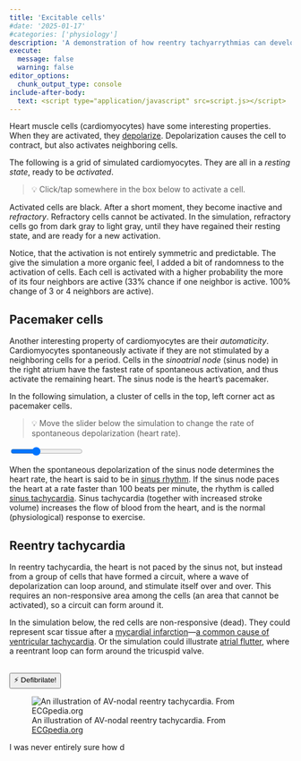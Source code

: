 ```yaml
---
title: 'Excitable cells'
#date: '2025-01-17'
#categories: ['physiology']
description: 'A demonstration of how reentry tachyarrythmias can develop in a system of excitable cells (e.g. cardiomyocytes).'
execute: 
  message: false
  warning: false
editor_options: 
  chunk_output_type: console
include-after-body:
  text: <script type="application/javascript" src=script.js></script>
---
```


Heart muscle cells (cardiomyocytes) have some interesting properties. When they are activated, they [depolarize](https://en.wikipedia.org/wiki/Depolarization). Depolarization causes the cell to contract, but also activates neighboring cells.

The following is a grid of simulated cardiomyocytes. They are all in a *resting state*, ready to be *activated*. 

> 💡 Click/tap somewhere in the box below to activate a cell.

<div class="simcontainer">
<canvas id="sim_tiny" width="600" height="400"></canvas>
</div>

Activated cells are black. After a short moment, they become inactive and *refractory*. Refractory cells cannot be activated. In the simulation, refractory cells go from dark gray to light gray, until they have regained their resting state, and are ready for a new activation.

Notice, that the activation is not entirely symmetric and predictable. The give the simulation a more organic feel, I added a bit of randomness to the activation of cells. Each cell is activated with a higher probability the more of its four neighbors are active (33% chance if one neighbor is active. 100% change of 3 or 4 neighbors are active).

## Pacemaker cells

Another interesting property of cardiomyocytes are their *automaticity*. Cardiomyocytes spontaneously activate if they are not stimulated by a neighboring cells for a period. Cells in the *sinoatrial node* (sinus node) in the right atrium have the fastest rate of spontaneous activation, and thus activate the remaining heart. The sinus node is the heart's pacemaker.

In the following simulation, a cluster of cells in the top, left corner act as pacemaker cells. 

> 💡 Move the slider below the simulation to change the rate of spontaneous depolarization (heart rate).

<div class="simcontainer">
<canvas id="sim_pace" width="600" height="400"></canvas>
<div class="slidercontainer">
  <input type="range" min="40" max="100" value="60" class="slider" id="slider_sim_pace">
</div>
</div>

When the spontaneous depolarization of the sinus node determines the heart rate, the heart is said to be in [sinus rhythm](https://en.wikipedia.org/wiki/Sinus_rhythm). If the sinus node paces the heart at a rate faster than 100 beats per minute, the rhythm is called [sinus tachycardia](https://en.wikipedia.org/wiki/Sinus_tachycardia). Sinus tachycardia (together with increased stroke volume) increases the flow of blood from the heart, and is the normal (physiological) response to exercise. 

## Reentry tachycardia

In reentry tachycardia, the heart is not paced by the sinus not, but instead from a group of cells that have formed a circuit, where a wave of depolarization can loop around, and stimulate itself over and over. This requires an non-responsive area among the cells (an area that cannot be activated), so a circuit can form around it.

In the simulation below, the red cells are non-responsive (dead). They could represent scar tissue after a [mycardial infarction](https://en.wikipedia.org/wiki/Myocardial_infarction)---[a common cause of ventricular tachycardia](https://pmc.ncbi.nlm.nih.gov/articles/PMC2744510/). Or the simulation could illustrate [atrial flutter](https://en.wikipedia.org/wiki/Atrial_flutter), where a reentrant loop can form around the tricuspid valve. 

<div class="simcontainer">
<canvas id="sim_reentry1" width="600" height="400"></canvas>
<br>
<button type="button" id="button_reentry1" class="btn btn-primary">⚡️ Defibrilate!</button>
</div>




![An illustration of AV-nodal reentry tachycardia. From [ECGpedia.org](https://en.ecgpedia.org/wiki/AVNRT)](img/Re_entry.svg)

I was never entirely sure how d

<canvas id="sim_reentry2" width="600" height="400"></canvas>